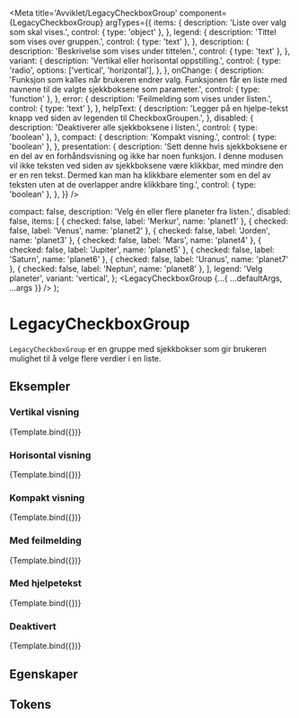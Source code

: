 
<Meta
  title='Avviklet/LegacyCheckboxGroup'
  component={LegacyCheckboxGroup}
  argTypes={{
    items: {
      description: 'Liste over valg som skal vises.',
      control: { type: 'object' },
    },
    legend: {
      description: 'Tittel som vises over gruppen.',
      control: { type: 'text' },
    },
    description: {
      description: 'Beskrivelse som vises under tittelen.',
      control: { type: 'text' },
    },
    variant: {
      description: 'Vertikal eller horisontal oppstilling.',
      control: {
        type: 'radio',
        options: ['vertical', 'horizontal'],
      },
    },
    onChange: {
      description:
        'Funksjon som kalles når brukeren endrer valg. Funksjonen får en liste med navnene til de valgte sjekkboksene som parameter.',
      control: { type: 'function' },
    },
    error: {
      description: 'Feilmelding som vises under listen.',
      control: { type: 'text' },
    },
    helpText: {
      description:
        'Legger på en hjelpe-tekst knapp ved siden av legenden til CheckboxGroupen.',
    },
    disabled: {
      description: 'Deaktiverer alle sjekkboksene i listen.',
      control: { type: 'boolean' },
    },
    compact: {
      description: 'Kompakt visning.',
      control: { type: 'boolean' },
    },
    presentation: {
      description:
        'Sett denne hvis sjekkboksene er en del av en forhåndsvisning og ikke har noen funksjon. I denne modusen vil ikke teksten ved siden av sjekkboksene være klikkbar, med mindre den er en ren tekst. Dermed kan man ha klikkbare elementer som en del av teksten uten at de overlapper andre klikkbare ting.',
      control: { type: 'boolean' },
    },
  }}
/>

  compact: false,
  description: 'Velg én eller flere planeter fra listen.',
  disabled: false,
  items: [
    { checked: false, label: 'Merkur', name: 'planet1' },
    { checked: false, label: 'Venus', name: 'planet2' },
    { checked: false, label: 'Jorden', name: 'planet3' },
    { checked: false, label: 'Mars', name: 'planet4' },
    { checked: false, label: 'Jupiter', name: 'planet5' },
    { checked: false, label: 'Saturn', name: 'planet6' },
    { checked: false, label: 'Uranus', name: 'planet7' },
    { checked: false, label: 'Neptun', name: 'planet8' },
  ],
  legend: 'Velg planeter',
  variant: 'vertical',
};
  <LegacyCheckboxGroup {...{ ...defaultArgs, ...args }} />
);

# LegacyCheckboxGroup

<Information
  text='deprecated'
  description='**Denne komponenten er erstattet av ny [Checkbox.Group](/docs/kjernekomponenter-checkbox--docs#checkboxgroup) komponent.**'
/>

`LegacyCheckboxGroup` er en gruppe med sjekkbokser som gir brukeren mulighet til å velge flere verdier i en liste.

## Eksempler

### Vertikal visning

<Canvas>
  <Story
    name='Vertikal'
    args={{ variant: 'vertical' }}
  >
    {Template.bind({})}
  </Story>
</Canvas>

### Horisontal visning

<Canvas>
  <Story
    name='Horisontal'
    args={{ variant: 'horizontal' }}
  >
    {Template.bind({})}
  </Story>
</Canvas>

### Kompakt visning

<Canvas>
  <Story
    name='Kompakt'
    args={{ compact: true }}
  >
    {Template.bind({})}
  </Story>
</Canvas>

### Med feilmelding

<Canvas>
  <Story
    name='Med feilmelding'
    args={{ error: 'Du må velge minst én planet.' }}
  >
    {Template.bind({})}
  </Story>
</Canvas>

### Med hjelpetekst

<Canvas>
  <Story
    name='Med hjelpetekst'
    args={{
      helpText: 'Du må velge minst én planet.',
      items: [
        { checked: false, label: 'Merkur', name: 'planet1' },
        { checked: false, label: 'Venus', name: 'planet2' },
        {
          checked: false,
          label: 'Jorden',
          name: 'planet3',
          helpText: 'Her bor du.',
        },
        { checked: false, label: 'Mars', name: 'planet4' },
        { checked: false, label: 'Jupiter', name: 'planet5' },
        { checked: false, label: 'Saturn', name: 'planet6' },
        { checked: false, label: 'Uranus', name: 'planet7' },
        { checked: false, label: 'Neptun', name: 'planet8' },
      ],
    }}
  >
    {Template.bind({})}
  </Story>
</Canvas>

### Deaktivert

<Canvas>
  <Story
    name='Deaktivert'
    args={{ disabled: true }}
  >
    {Template.bind({})}
  </Story>
</Canvas>

## Egenskaper

<ArgsTable story='Vertikal' />

## Tokens

<TokensTable
  jsonKey='component.checkbox_group'
  componentName='checkbox_group'
  showPreview={false}
  description
/>
